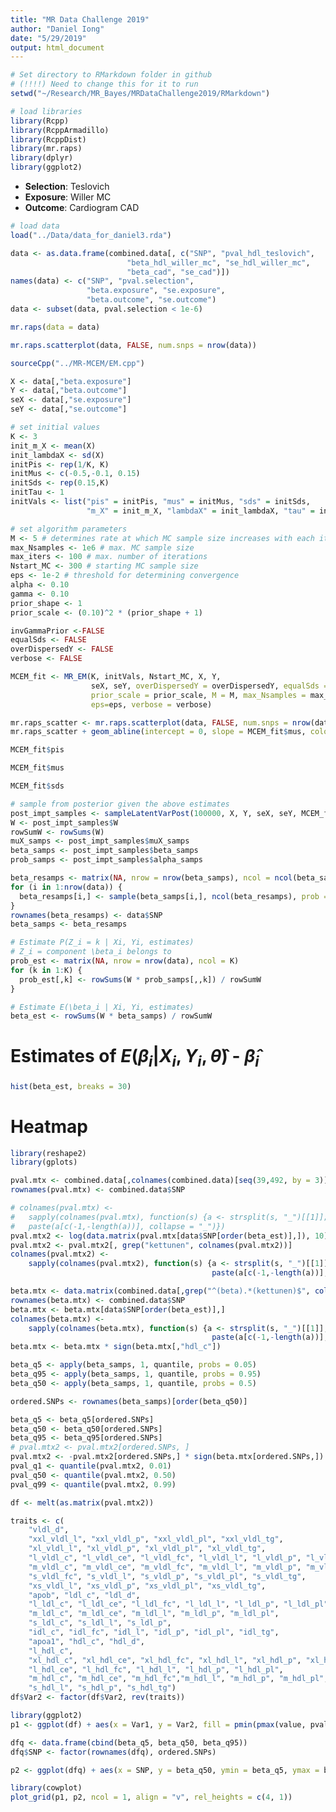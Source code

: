 ```yaml
---
title: "MR Data Challenge 2019"
author: "Daniel Iong"
date: "5/29/2019"
output: html_document
---
```


```r
# Set directory to RMarkdown folder in github
# (!!!!) Need to change this for it to run 
setwd("~/Research/MR_Bayes/MRDataChallenge2019/RMarkdown")
```

```r
# load libraries
library(Rcpp)
library(RcppArmadillo)
library(RcppDist)
library(mr.raps)
library(dplyr)
library(ggplot2)
```

* **Selection**: Teslovich
* **Exposure**: Willer MC
* **Outcome**: Cardiogram CAD 

```r
# load data 
load("../Data/data_for_daniel3.rda")

data <- as.data.frame(combined.data[, c("SNP", "pval_hdl_teslovich",
                          "beta_hdl_willer_mc", "se_hdl_willer_mc",
                          "beta_cad", "se_cad")])
names(data) <- c("SNP", "pval.selection",
                 "beta.exposure", "se.exposure",
                 "beta.outcome", "se.outcome")
data <- subset(data, pval.selection < 1e-6)
```

```r
mr.raps(data = data)
```

```r
mr.raps.scatterplot(data, FALSE, num.snps = nrow(data))
```

```r
sourceCpp("../MR-MCEM/EM.cpp")

X <- data[,"beta.exposure"]
Y <- data[,"beta.outcome"]
seX <- data[,"se.exposure"]
seY <- data[,"se.outcome"]
```


```r
# set initial values
K <- 3
init_m_X <- mean(X)
init_lambdaX <- sd(X)
initPis <- rep(1/K, K)
initMus <- c(-0.5,-0.1, 0.15)
initSds <- rep(0.15,K)
initTau <- 1
initVals <- list("pis" = initPis, "mus" = initMus, "sds" = initSds,
                 "m_X" = init_m_X, "lambdaX" = init_lambdaX, "tau" = initTau)

# set algorithm parameters
M <- 5 # determines rate at which MC sample size increases with each iteration
max_Nsamples <- 1e6 # max. MC sample size
max_iters <- 100 # max. number of iterations
Nstart_MC <- 300 # starting MC sample size
eps <- 1e-2 # threshold for determining convergence
alpha <- 0.10
gamma <- 0.10
prior_shape <- 1
prior_scale <- (0.10)^2 * (prior_shape + 1)

invGammaPrior <-FALSE
equalSds <- FALSE
overDispersedY <- FALSE
verbose <- FALSE

MCEM_fit <- MR_EM(K, initVals, Nstart_MC, X, Y,
                  seX, seY, overDispersedY = overDispersedY, equalSds = equalSds, invGammaPrior = invGammaPrior, prior_shape = prior_shape,
                  prior_scale = prior_scale, M = M, max_Nsamples = max_Nsamples, max_iters = max_iters,
                  eps=eps, verbose = verbose)
```

```r
mr.raps_scatter <- mr.raps.scatterplot(data, FALSE, num.snps = nrow(data))
mr.raps_scatter + geom_abline(intercept = 0, slope = MCEM_fit$mus, color = "blue")
```

```r
MCEM_fit$pis
```

```r
MCEM_fit$mus
```

```r
MCEM_fit$sds
```

```r
# sample from posterior given the above estimates 
post_impt_samples <- sampleLatentVarPost(100000, X, Y, seX, seY, MCEM_fit)
W <- post_impt_samples$W
rowSumW <- rowSums(W)
muX_samps <- post_impt_samples$muX_samps
beta_samps <- post_impt_samples$beta_samps
prob_samps <- post_impt_samples$alpha_samps
```

```r
beta_resamps <- matrix(NA, nrow = nrow(beta_samps), ncol = ncol(beta_samps))
for (i in 1:nrow(data)) {
  beta_resamps[i,] <- sample(beta_samps[i,], ncol(beta_resamps), prob = (W[i,]/rowSumW[i]), replace=TRUE)
}
rownames(beta_resamps) <- data$SNP
beta_samps <- beta_resamps
```

```r
# Estimate P(Z_i = k | Xi, Yi, estimates)
# Z_i = component \beta_i belongs to
prob_est <- matrix(NA, nrow = nrow(data), ncol = K)
for (k in 1:K) {
  prob_est[,k] <- rowSums(W * prob_samps[,,k]) / rowSumW
}

# Estimate E(\beta_i | Xi, Yi, estimates)
beta_est <- rowSums(W * beta_samps) / rowSumW
```


# Estimates of $E(\beta_i | X_i, Y_i, \hat{\theta})$ - $\hat{\beta}_i$

```r
hist(beta_est, breaks = 30)
```

# Heatmap 

```r
library(reshape2)
library(gplots)

pval.mtx <- combined.data[,colnames(combined.data)[seq(39,492, by = 3)]]
rownames(pval.mtx) <- combined.data$SNP

# colnames(pval.mtx) <-
#   sapply(colnames(pval.mtx), function(s) {a <- strsplit(s, "_")[[1]];
#   paste(a[c(-1,-length(a))], collapse = "_")})
pval.mtx2 <- log(data.matrix(pval.mtx[data$SNP[order(beta_est)],]), 10)
pval.mtx2 <- pval.mtx2[, grep("kettunen", colnames(pval.mtx2))]
colnames(pval.mtx2) <-
    sapply(colnames(pval.mtx2), function(s) {a <- strsplit(s, "_")[[1]];
                                             paste(a[c(-1,-length(a))], collapse = "_")})

beta.mtx <- data.matrix(combined.data[,grep("^(beta).*(kettunen)$", colnames(combined.data))])
rownames(beta.mtx) <- combined.data$SNP
beta.mtx <- beta.mtx[data$SNP[order(beta_est)],]
colnames(beta.mtx) <-
    sapply(colnames(beta.mtx), function(s) {a <- strsplit(s, "_")[[1]];
                                             paste(a[c(-1,-length(a))], collapse = "_")})
beta.mtx <- beta.mtx * sign(beta.mtx[,"hdl_c"])

beta_q5 <- apply(beta_samps, 1, quantile, probs = 0.05)
beta_q95 <- apply(beta_samps, 1, quantile, probs = 0.95)
beta_q50 <- apply(beta_samps, 1, quantile, probs = 0.5)

ordered.SNPs <- rownames(beta_samps)[order(beta_q50)]

beta_q5 <- beta_q5[ordered.SNPs]
beta_q50 <- beta_q50[ordered.SNPs]
beta_q95 <- beta_q95[ordered.SNPs]
# pval.mtx2 <- pval.mtx2[ordered.SNPs, ]
pval.mtx2 <- -pval.mtx2[ordered.SNPs,] * sign(beta.mtx[ordered.SNPs,])
pval_q1 <- quantile(pval.mtx2, 0.01)
pval_q50 <- quantile(pval.mtx2, 0.50)
pval_q99 <- quantile(pval.mtx2, 0.99)

df <- melt(as.matrix(pval.mtx2))

traits <- c(
    "vldl_d",
    "xxl_vldl_l", "xxl_vldl_p", "xxl_vldl_pl", "xxl_vldl_tg",
    "xl_vldl_l", "xl_vldl_p", "xl_vldl_pl", "xl_vldl_tg",
    "l_vldl_c", "l_vldl_ce", "l_vldl_fc", "l_vldl_l", "l_vldl_p", "l_vldl_pl", "l_vldl_tg",
    "m_vldl_c", "m_vldl_ce", "m_vldl_fc", "m_vldl_l", "m_vldl_p", "m_vldl_pl", "m_vldl_tg",
    "s_vldl_fc", "s_vldl_l", "s_vldl_p", "s_vldl_pl", "s_vldl_tg",
    "xs_vldl_l", "xs_vldl_p", "xs_vldl_pl", "xs_vldl_tg",
    "apob", "ldl_c", "ldl_d",
    "l_ldl_c", "l_ldl_ce", "l_ldl_fc", "l_ldl_l", "l_ldl_p", "l_ldl_pl",
    "m_ldl_c", "m_ldl_ce", "m_ldl_l", "m_ldl_p", "m_ldl_pl",
    "s_ldl_c", "s_ldl_l", "s_ldl_p",
    "idl_c", "idl_fc", "idl_l", "idl_p", "idl_pl", "idl_tg",
    "apoa1", "hdl_c", "hdl_d",
    "l_hdl_c",
    "xl_hdl_c", "xl_hdl_ce", "xl_hdl_fc", "xl_hdl_l", "xl_hdl_p", "xl_hdl_pl", "xl_hdl_tg",
    "l_hdl_ce", "l_hdl_fc", "l_hdl_l", "l_hdl_p", "l_hdl_pl",
    "m_hdl_c", "m_hdl_ce", "m_hdl_fc","m_hdl_l", "m_hdl_p", "m_hdl_pl",
    "s_hdl_l", "s_hdl_p", "s_hdl_tg")
df$Var2 <- factor(df$Var2, rev(traits))

library(ggplot2)
p1 <- ggplot(df) + aes(x = Var1, y = Var2, fill = pmin(pmax(value, pval_q1), pval_q99)) + geom_tile() + scale_fill_gradient2(low="red", high="blue", midpoint = pval_q50) + theme_minimal() + theme(axis.text.x = element_text(angle = 90), legend.title = element_blank(), legend.position = "top") + xlab("") + ylab("")

dfq <- data.frame(cbind(beta_q5, beta_q50, beta_q95))
dfq$SNP <- factor(rownames(dfq), ordered.SNPs)

p2 <- ggplot(dfq) + aes(x = SNP, y = beta_q50, ymin = beta_q5, ymax = beta_q95) + geom_point() + geom_errorbar() + xlab("") + ylab("") + theme_minimal() + theme(axis.text.x = element_blank())

library(cowplot)
plot_grid(p1, p2, ncol = 1, align = "v", rel_heights = c(4, 1))
```











